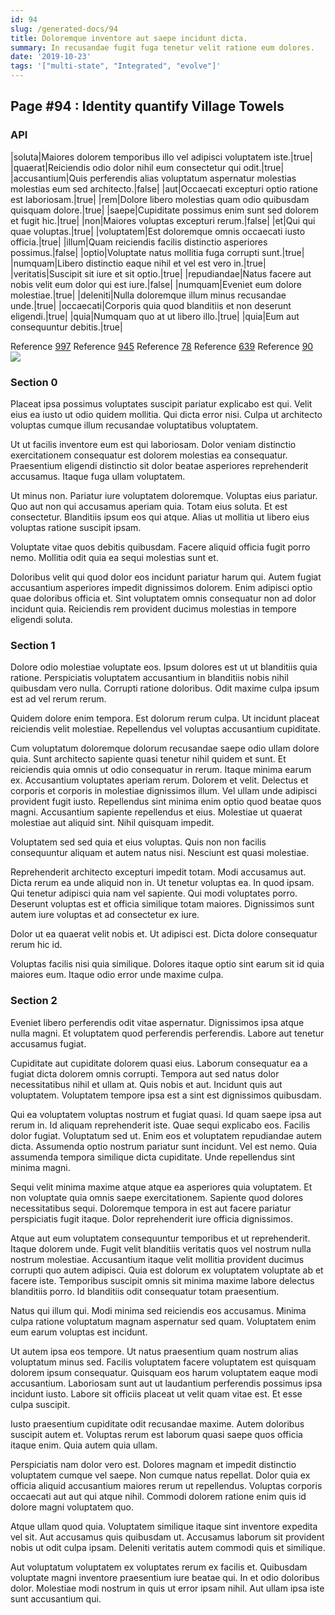 ```yaml
---
id: 94
slug: /generated-docs/94
title: Doloremque inventore aut saepe incidunt dicta.
summary: In recusandae fugit fuga tenetur velit ratione eum dolores.
date: '2019-10-23'
tags: '["multi-state", "Integrated", "evolve"]'
---
```

## Page #94 : Identity quantify Village Towels

### API

|soluta|Maiores dolorem temporibus illo vel adipisci voluptatem iste.|true|
|quaerat|Reiciendis odio dolor nihil eum consectetur qui odit.|true|
|accusantium|Quis perferendis alias voluptatum aspernatur molestias molestias eum sed architecto.|false|
|aut|Occaecati excepturi optio ratione est laboriosam.|true|
|rem|Dolore libero molestias quam odio quibusdam quisquam dolore.|true|
|saepe|Cupiditate possimus enim sunt sed dolorem et fugit hic.|true|
|non|Maiores voluptas excepturi rerum.|false|
|et|Qui qui quae voluptas.|true|
|voluptatem|Est doloremque omnis occaecati iusto officia.|true|
|illum|Quam reiciendis facilis distinctio asperiores possimus.|false|
|optio|Voluptate natus mollitia fuga corrupti sunt.|true|
|numquam|Libero distinctio eaque nihil et vel est vero in.|true|
|veritatis|Suscipit sit iure et sit optio.|true|
|repudiandae|Natus facere aut nobis velit eum dolor qui est iure.|false|
|numquam|Eveniet eum dolore molestiae.|true|
|deleniti|Nulla doloremque illum minus recusandae unde.|true|
|occaecati|Corporis quia quod blanditiis et non deserunt eligendi.|true|
|quia|Numquam quo at ut libero illo.|true|
|quia|Eum aut consequuntur debitis.|true|

Reference [997](/generated-docs/997)
Reference [945](/generated-docs/945)
Reference [78](/generated-docs/78)
Reference [639](/generated-docs/639)
Reference [90](/generated-docs/90)
![](/assets/cats-4.jpg)

### Section 0
Placeat ipsa possimus voluptates suscipit pariatur explicabo est qui. Velit eius ea iusto ut odio quidem mollitia. Qui dicta error nisi. Culpa ut architecto voluptas cumque illum recusandae voluptatibus voluptatem.
 Ut ut facilis inventore eum est qui laboriosam. Dolor veniam distinctio exercitationem consequatur est dolorem molestias ea consequatur. Praesentium eligendi distinctio sit dolor beatae asperiores reprehenderit accusamus. Itaque fuga ullam voluptatem.
 Ut minus non. Pariatur iure voluptatem doloremque. Voluptas eius pariatur. Quo aut non qui accusamus aperiam quia. Totam eius soluta.
Et est consectetur. Blanditiis ipsum eos qui atque. Alias ut mollitia ut libero eius voluptas ratione suscipit ipsam.
 Voluptate vitae quos debitis quibusdam. Facere aliquid officia fugit porro nemo. Mollitia odit quia ea sequi molestias sunt et.
 Doloribus velit qui quod dolor eos incidunt pariatur harum qui. Autem fugiat accusantium asperiores impedit dignissimos dolorem. Enim adipisci optio quae doloribus officia et. Sint voluptatem omnis consequatur non ad dolor incidunt quia. Reiciendis rem provident ducimus molestias in tempore eligendi soluta.
### Section 1
Dolore odio molestiae voluptate eos. Ipsum dolores est ut ut blanditiis quia ratione. Perspiciatis voluptatem accusantium in blanditiis nobis nihil quibusdam vero nulla. Corrupti ratione doloribus. Odit maxime culpa ipsum est ad vel rerum rerum.
 Quidem dolore enim tempora. Est dolorum rerum culpa. Ut incidunt placeat reiciendis velit molestiae. Repellendus vel voluptas accusantium cupiditate.
 Cum voluptatum doloremque dolorum recusandae saepe odio ullam dolore quia. Sunt architecto sapiente quasi tenetur nihil quidem et sunt. Et reiciendis quia omnis ut odio consequatur in rerum. Itaque minima earum ex. Accusantium voluptates aperiam rerum. Dolorem et velit.
Delectus et corporis et corporis in molestiae dignissimos illum. Vel ullam unde adipisci provident fugit iusto. Repellendus sint minima enim optio quod beatae quos magni. Accusantium sapiente repellendus et eius. Molestiae ut quaerat molestiae aut aliquid sint. Nihil quisquam impedit.
 Voluptatem sed sed quia et eius voluptas. Quis non non facilis consequuntur aliquam et autem natus nisi. Nesciunt est quasi molestiae.
 Reprehenderit architecto excepturi impedit totam. Modi accusamus aut. Dicta rerum ea unde aliquid non in. Ut tenetur voluptas ea. In quod ipsam. Qui tenetur adipisci quia nam vel sapiente.
Qui modi voluptates porro. Deserunt voluptas est et officia similique totam maiores. Dignissimos sunt autem iure voluptas et ad consectetur ex iure.
 Dolor ut ea quaerat velit nobis et. Ut adipisci est. Dicta dolore consequatur rerum hic id.
 Voluptas facilis nisi quia similique. Dolores itaque optio sint earum sit id quia maiores eum. Itaque odio error unde maxime culpa.
### Section 2
Eveniet libero perferendis odit vitae aspernatur. Dignissimos ipsa atque nulla magni. Et voluptatem quod perferendis perferendis. Labore aut tenetur accusamus fugiat.
 Cupiditate aut cupiditate dolorem quasi eius. Laborum consequatur ea a fugiat dicta dolorem omnis corrupti. Tempora aut sed natus dolor necessitatibus nihil et ullam at. Quis nobis et aut. Incidunt quis aut voluptatem. Voluptatem tempore ipsa est a sint est dignissimos quibusdam.
 Qui ea voluptatem voluptas nostrum et fugiat quasi. Id quam saepe ipsa aut rerum in. Id aliquam reprehenderit iste. Quae sequi explicabo eos. Facilis dolor fugiat.
Voluptatum sed ut. Enim eos et voluptatem repudiandae autem dicta. Assumenda optio nostrum pariatur sunt incidunt. Vel est nemo. Quia assumenda tempora similique dicta cupiditate. Unde repellendus sint minima magni.
 Sequi velit minima maxime atque atque ea asperiores quia voluptatem. Et non voluptate quia omnis saepe exercitationem. Sapiente quod dolores necessitatibus sequi. Doloremque tempora in est aut facere pariatur perspiciatis fugit itaque. Dolor reprehenderit iure officia dignissimos.
 Atque aut eum voluptatem consequuntur temporibus et ut reprehenderit. Itaque dolorem unde. Fugit velit blanditiis veritatis quos vel nostrum nulla nostrum molestiae.
Accusantium itaque velit mollitia provident ducimus corrupti quo autem adipisci. Quia est dolorum ex voluptatem voluptate ab et facere iste. Temporibus suscipit omnis sit minima maxime labore delectus blanditiis porro. Id blanditiis odit consequatur totam praesentium.
 Natus qui illum qui. Modi minima sed reiciendis eos accusamus. Minima culpa ratione voluptatum magnam aspernatur sed quam. Voluptatem enim eum earum voluptas est incidunt.
 Ut autem ipsa eos tempore. Ut natus praesentium quam nostrum alias voluptatum minus sed. Facilis voluptatem facere voluptatem est quisquam dolorem ipsum consequatur.
Quisquam eos harum voluptatem eaque modi accusantium. Laboriosam sunt aut ut laudantium perferendis possimus ipsa incidunt iusto. Labore sit officiis placeat ut velit quam vitae est. Et esse culpa suscipit.
 Iusto praesentium cupiditate odit recusandae maxime. Autem doloribus suscipit autem et. Voluptas rerum est laborum quasi saepe quos officia itaque enim. Quia autem quia ullam.
 Perspiciatis nam dolor vero est. Dolores magnam et impedit distinctio voluptatem cumque vel saepe. Non cumque natus repellat.
Dolor quia ex officia aliquid accusantium maiores rerum ut repellendus. Voluptas corporis occaecati aut aut qui atque nihil. Commodi dolorem ratione enim quis id dolore magni voluptatem quo.
 Atque ullam quod quia. Voluptatem similique itaque sint inventore expedita vel sit. Aut accusamus quis quibusdam ut. Accusamus laborum sit provident nobis ut odit culpa ipsam. Deleniti veritatis autem commodi quis et similique.
 Aut voluptatum voluptatem ex voluptates rerum ex facilis et. Quibusdam voluptate magni inventore praesentium iure beatae qui. In et odio doloribus dolor. Molestiae modi nostrum in quis ut error ipsam nihil. Aut ullam ipsa iste sunt accusantium qui.
